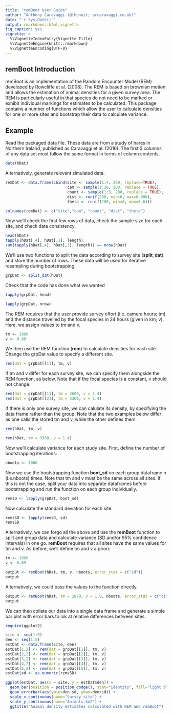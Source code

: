 ```yaml
---
title: "remBoot User Guide"
author: "Anthony Caravaggi (@thonoir; arcaravaggi.co.uk)"
date: "`r Sys.Date()`"
output: rmarkdown::html_vignette
fig_caption: yes
vignette: >
  %\VignetteIndexEntry{Vignette Title}
  %\VignetteEngine{knitr::rmarkdown}
  %\VignetteEncoding{UTF-8}
---
```


## remBoot Introduction

remBoot is an implementation of the Random Encounter Model (REM) developed by Rowcliffe et al. (2008). The REM is based on brownian motion and allows the estimation of animal densities for a given survey area. The REM is particularly useful in that species do not need to be marked or exhibit individual markings for estimates to be calculated. This package contains a number of functions which allow the user to calculate densities for one or more sites and bootstrap their data to calculate variance. 

## Example

Read the packaged data file. These data are from a study of hares in Northern Ireland, published as Caravaggi et al. (2016). The first 5 columns of any data set must follow the same format in terms of column contents.

```r

data(hDat)

```

Alternatively, generate relevant simulated data. 

```r

remDat <- data.frame(cbind(site <- sample(1:4, 200, replace=TRUE),
                           cam <- sample(1:20, 200, replace = TRUE),
                           count <- sample(1:3, 200, replace = TRUE),
                           dist <- runif(200, min=0, max=0.006),
                           theta <- runif(200, min=0, max=0.6)))

colnames(remDat) <- c("site","cam", "count", "dist", "theta")

```


Now we'll check the first few rows of data, check the sample size for each site, and check data consistency.

```r
head(hDat) 
tapply(hDat[,4], hDat[,1], length) 
sum(tapply(hDat[,4], hDat[,1], length)) == nrow(hDat) 
```

We'll use two functions to split the data according to survey site (__split_dat__) and store the number of rows. These data will be used for iterative resampling during bootstrapping.

```r

grpDat <- split_dat(hDat)

```

Check that the code has done what we wanted

```r
lapply(grpDat, head)

lapply(grpDat, nrow)
```

The REM requires that the user provide survey effort (i.e. camera hours; tm) and the distance travelled by the focal species in 24 hours (given in km; v). Here, we assign values to tm and v.

```r
tm <- 1880
v <- 0.89
```

We then use the REM function (__rem__) to calculate densities for each site. Change the grpDat value to specify a different site.

```r
rem(dat = grpDat[[1]], tm, v) 
```


If tm and v differ for each survey site, we can specify them alongside the REM function, as below. Note that if the focal species is a constant, v should not change.

```r
rem(dat = grpDat[[1]], tm = 3600, v = 1.4) 
rem(dat = grpDat[[2]], tm = 3360, v = 1.4) 
```

If there is only one survey site, we can calulate its density, by specifying the data frame rather than the group. Note that the two examples below differ as one calls the stored tm and v, while the other defines them.

```r
rem(hDat, tm, v) 

rem(hDat, tm = 3360, v = 1.4) 
```

Now we'll calculate variance for each study site. First, define the number of bootstrapping iterations:

```r
nboots <- 1000
```

Now we use the bootstrapping function __boot_sd__ on each group dataframe n (i.e.nboots) times. Note that tm and v must be the same across all sites. If this is not the case, split your data into separate dataframes before bootstrapping and run the function on each group individually.

```r
remsD <- lapply(grpDat, boot_sd)
```

Now calculate the standard deviation for each site.

```r
remsSD <- lapply(remsD, sd)
remsSD
```


Alternatively, we can forgo all the above and use the __remBoot__ function to split and group data and calculate variance (SD and/or 95% confidence intervals) in one go. __remBoot__ requires that all sites have the same values for tm and v. As before, we'll define tm and v a priori:

```r
tm <- 1880
v <- 0.89
```


```r
output <- remBoot(hDat, tm, v, nboots, error_stat = c("sd"))
output
```

Alternatively, we could pass the values to the function directly.

```r
output <- remBoot(hDat, tm = 2870, v = 1.8, nboots, error_stat = c("ci"))
output
```

We can then collate our data into a single data frame and generate a simple bar plot with error bars to lok at relative differences between sites.

```r
require(ggplot2)

site <- seq(1:5)
den <- seq(1:5)
estDat <- data.frame(site, den)
estDat[1,2] <- rem(dat = grpDat[[1]], tm, v) 
estDat[2,2] <- rem(dat = grpDat[[2]], tm, v) 
estDat[3,2] <- rem(dat = grpDat[[3]], tm, v)
estDat[4,2] <- rem(dat = grpDat[[4]], tm, v)
estDat[5,2] <- rem(dat = grpDat[[5]], tm, v)
estDat$sd <- as.numeric(remsSD)
```

```r

ggplot(estDat, aes(x = site, y = estDat$den)) +  
  geom_bar(position = position_dodge(), stat="identity", fill="light blue") + 
  geom_errorbar(aes(ymin=den-sd, ymax=den+sd)) +
  scale_x_continuous(name="Survey site") +
  scale_y_continuous(name="Animals.km2") +
  ggtitle("Animal density estimates calculated with REM and remBoot")
```

